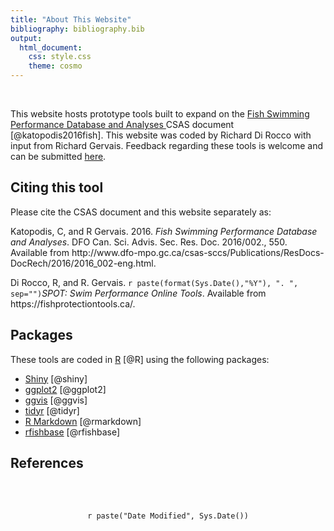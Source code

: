 ```yaml
---
title: "About This Website"
bibliography: bibliography.bib
output: 
  html_document:
    css: style.css
    theme: cosmo
---
```


<!-- Google Analytics Script  -->
<script>
  (function(i,s,o,g,r,a,m){i['GoogleAnalyticsObject']=r;i[r]=i[r]||function(){
  (i[r].q=i[r].q||[]).push(arguments)},i[r].l=1*new Date();a=s.createElement(o),
  m=s.getElementsByTagName(o)[0];a.async=1;a.src=g;m.parentNode.insertBefore(a,m)
  })(window,document,'script','https://www.google-analytics.com/analytics.js','ga');

  ga('create', 'UA-88888600-1', 'auto');
  ga('send', 'pageview');

</script>

<br>

This website hosts prototype tools built to expand on the <a href='http://www.dfo-mpo.gc.ca/csas-sccs/Publications/ResDocs-DocRech/2016/2016_002-eng.html'> Fish Swimming Performance Database and Analyses </a> CSAS document [@katopodis2016fish]. This website was coded by Richard Di Rocco with input from Richard Gervais. Feedback regarding these tools is welcome and can be submitted <a href='mailto:richard.dirocco@dfo-mpo.gc.ca'>here</a>.


## Citing this tool

Please cite the CSAS document and this website separately as:

Katopodis, C, and R Gervais. 2016. *Fish Swimming Performance Database and Analyses*. DFO Can. Sci. Advis. Sec. Res. Doc. 2016/002., 550. Available from http://www.dfo-mpo.gc.ca/csas-sccs/Publications/ResDocs-DocRech/2016/2016_002-eng.html.

Di Rocco, R, and R. Gervais. `r paste(format(Sys.Date(),"%Y"), ". ", sep="")`*SPOT: Swim Performance Online Tools*. Available from https://fishprotectiontools.ca/. 

## Packages

These tools are coded in <a href='https://www.r-project.org/' target='_blank'>R</a> [@R] using the following packages:

* <a href='https://shiny.rstudio.com/' target='_blank'> Shiny</a> [@shiny]
* <a href='http://ggplot2.tidyverse.org/' target='_blank'> ggplot2</a> [@ggplot2]
* <a href='http://ggvis.rstudio.com/' target='_blank'> ggvis</a> [@ggvis]
* <a href='http://tidyr.tidyverse.org/' target='_blank'> tidyr</a> [@tidyr]
* <a href='http://rmarkdown.rstudio.com/' target='_blank'>R Markdown</a> [@rmarkdown]
* <a href='https://github.com/ropensci/rfishbase' target='_blank'>rfishbase</a> [@rfishbase]

## References
<div id="refs"></div>

<br>
<br>

<center>
`r paste("Date Modified", Sys.Date())`
</center>

